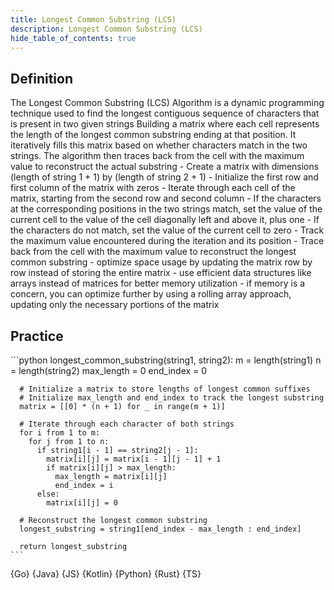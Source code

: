 ```yaml
---
title: Longest Common Substring (LCS)
description: Longest Common Substring (LCS)
hide_table_of_contents: true
---
```





## Definition

<Tabs>
  <TabItem value="definition" label="Definition">
    The Longest Common Substring (LCS) Algorithm is a dynamic programming technique used to find the longest contiguous sequence of characters that is present in two given strings
  </TabItem>
  <TabItem value="how" label="Explanation">
    Building a matrix where each cell represents the length of the longest common substring ending at that position. It iteratively fills this matrix based on whether characters match in the two strings. The algorithm then traces back from the cell with the maximum value to reconstruct the actual substring
  </TabItem>
  <TabItem value="guidance" label="Guidance">
    - Create a matrix with dimensions (length of string 1 + 1) by (length of string 2 + 1)
    - Initialize the first row and first column of the matrix with zeros
    - Iterate through each cell of the matrix, starting from the second row and second column
    - If the characters at the corresponding positions in the two strings match, set the value of the current cell to the value of the cell diagonally left and above it, plus one
    - If the characters do not match, set the value of the current cell to zero
    - Track the maximum value encountered during the iteration and its position
    - Trace back from the cell with the maximum value to reconstruct the longest common substring
  </TabItem>
  <TabItem value="tips" label="Tips">
    - optimize space usage by updating the matrix row by row instead of storing the entire matrix
    - use efficient data structures like arrays instead of matrices for better memory utilization
    - if memory is a concern, you can optimize further by using a rolling array approach, updating only the necessary portions of the matrix
  </TabItem>
</Tabs>

## Practice

<Tabs>
  <TabItem value="practice" label="Practice">
    ```python
    longest_common_substring(string1, string2):
      m = length(string1)
      n = length(string2)
      max_length = 0
      end_index = 0

      # Initialize a matrix to store lengths of longest common suffixes
      # Initialize max_length and end_index to track the longest substring
      matrix = [[0] * (n + 1) for _ in range(m + 1)]

      # Iterate through each character of both strings
      for i from 1 to m:
        for j from 1 to n:
          if string1[i - 1] == string2[j - 1]:
            matrix[i][j] = matrix[i - 1][j - 1] + 1
            if matrix[i][j] > max_length:
              max_length = matrix[i][j]
              end_index = i
          else:
            matrix[i][j] = 0

      # Reconstruct the longest common substring
      longest_substring = string1[end_index - max_length : end_index]

      return longest_substring
    ```
  </TabItem>
  <TabItem value="solution" label="Solution">
    <Tabs queryString="code">
      <TabItem
        value="go"
        label=""
        attributes={{ title: "Go Lang", className: "code_lang go m" }}
      >
        <CodeBlock language="go">{Go}</CodeBlock>
      </TabItem>
      <TabItem
        value="java"
        label=""
        attributes={{ title: "Java", className: "code_lang java m" }}
      >
        <CodeBlock language="java">{Java}</CodeBlock>
      </TabItem>
      <TabItem
        value="js"
        label=""
        attributes={{ title: "JavaScript", className: "code_lang js m" }}
      >
        <CodeBlock language="js">{JS}</CodeBlock>
      </TabItem>
      <TabItem
        value="kotlin"
        label=""
        attributes={{ title: "Kotlin", className: "code_lang kotlin m" }}
      >
        <CodeBlock language="kotlin">{Kotlin}</CodeBlock>
      </TabItem>
      <TabItem
        value="python"
        label=""
        attributes={{ title: "Python", className: "code_lang python m" }}
      >
        <CodeBlock language="python">{Python}</CodeBlock>
      </TabItem>
      <TabItem
        value="rust"
        label=""
        attributes={{ title: "Rust", className: "code_lang rust m" }}
      >
        <CodeBlock language="rust">{Rust}</CodeBlock>
      </TabItem>
      <TabItem
        value="ts"
        label=""
        attributes={{ title: "TypeScript", className: "code_lang ts m" }}
      >
        <CodeBlock language="ts">{TS}</CodeBlock>
      </TabItem>
    </Tabs>
  </TabItem>
</Tabs>
